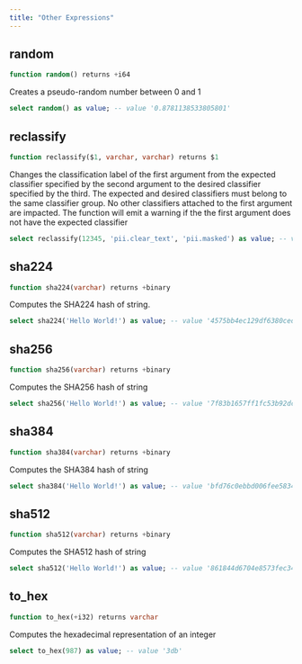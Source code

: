 ```yaml
---
title: "Other Expressions"
---
```


## random
```sql
function random() returns +i64
```
Creates a pseudo-random number between 0 and 1

```sql example.sql
select random() as value; -- value '0.8781138533805801' 
```
## reclassify
```sql
function reclassify($1, varchar, varchar) returns $1
```
Changes the classification label of the first argument from the expected classifier specified by the second argument to the desired classifier specified by the third. The expected and desired classifiers must belong to the same classifier group. No other classifiers attached to the first argument are impacted. The function will emit a warning if the the first argument does not have the expected classifier

```sql example.sql
select reclassify(12345, 'pii.clear_text', 'pii.masked') as value; -- value '12345' 
```
## sha224
```sql
function sha224(varchar) returns +binary
```
Computes the SHA224 hash of string.

```sql example.sql
select sha224('Hello World!') as value; -- value '4575bb4ec129df6380cedde6d71217fe0536f8ffc4e18bca530a7a1b' 
```
## sha256
```sql
function sha256(varchar) returns +binary
```
Computes the SHA256 hash of string

```sql example.sql
select sha256('Hello World!') as value; -- value '7f83b1657ff1fc53b92dc18148a1d65dfc2d4b1fa3d677284addd200126d9069' 
```
## sha384
```sql
function sha384(varchar) returns +binary
```
Computes the SHA384 hash of string

```sql example.sql
select sha384('Hello World!') as value; -- value 'bfd76c0ebbd006fee583410547c1887b0292be76d582d96c242d2a792723e3fd6fd061f9d5cfd13b8f961358e6adba4a' 
```
## sha512
```sql
function sha512(varchar) returns +binary
```
Computes the SHA512 hash of string

```sql example.sql
select sha512('Hello World!') as value; -- value '861844d6704e8573fec34d967e20bcfef3d424cf48be04e6dc08f2bd58c729743371015ead891cc3cf1c9d34b49264b510751b1ff9e537937bc46b5d6ff4ecc8' 
```
## to_hex
```sql
function to_hex(+i32) returns varchar
```
Computes the hexadecimal representation of an integer

```sql example.sql
select to_hex(987) as value; -- value '3db' 
```

